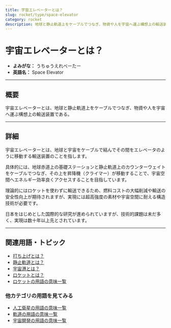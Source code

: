 ```yaml
---
title: 宇宙エレベーターとは？
slug: rocket/type/space-elevator
category: rocket
description: 地球と静止軌道上をケーブルでつなぎ、物資や人を宇宙へ運ぶ構想上の輸送装置である宇宙エレベーターの意味・定義・内容について解説します。  
---
```



<Head>
  <script type="application/ld+json">
    {`{
      "@context": "https://schema.org",
      "@type": "DefinedTerm",
      "name": "打ち上げ失敗",
      "inDefinedTermSet": "https://www.space-portal.org",
      "termCode": "rocket/type/space-elevator",
      "description": "地球と静止軌道上をケーブルでつなぎ、物資や人を宇宙へ運ぶ構想上の輸送装置である宇宙エレベーターの意味・定義・内容について解説します。  ",
      "url": "https://www.space-portal.org/docs/rocket/type/space-elevator"
    }`}
  </script>
</Head>

# 宇宙エレベーターとは？

- **よみがな：** うちゅうえれべーたー  
- **英語名：** Space Elevator  

---

## 概要

宇宙エレベーターとは、地球と静止軌道上をケーブルでつなぎ、物資や人を宇宙へ運ぶ構想上の輸送装置である。  

---

## 詳細

宇宙エレベーターとは、地球と宇宙をケーブルで結んでその間をエレベータのように移動する輸送装置のことを指します。  

具体的には、地球赤道上の基礎ステーションと静止軌道上のカウンターウェイトをケーブルでつなぎ、その上を昇降機（クライマー）が移動することで、宇宙空間へエネルギー効率良くアクセスすることを目指しています。  

理論的にはロケットを使わずに輸送できるため、燃料コストの大幅削減や輸送の安全性向上が期待されますが、実現には超高強度の素材や宇宙空間に耐える構造技術が必要です。  

日本をはじめとした国際的な研究が進められていますが、技術的課題は未だ多く、実現は数十年以上先とされています。  

---

## 関連用語・トピック
- [打ち上げとは？](/docs/rocket/launch/launch)
- [静止軌道とは？](/docs/orbit/type/geostationary-orbit)
- [宇宙港とは？](/docs/rocket/type/spaceport)
- [ロケットとは？](/docs/rocket/rocket)
- [ロケットの用語の意味一覧](/docs/category/rocket)

### 他カテゴリの用語を見てみる
- [人工衛星の用語の意味一覧](/docs/category/satellite)
- [軌道の用語の意味一覧](/docs/category/orbit)
- [宇宙開発の用語の意味一覧](/docs/category/glossary)
